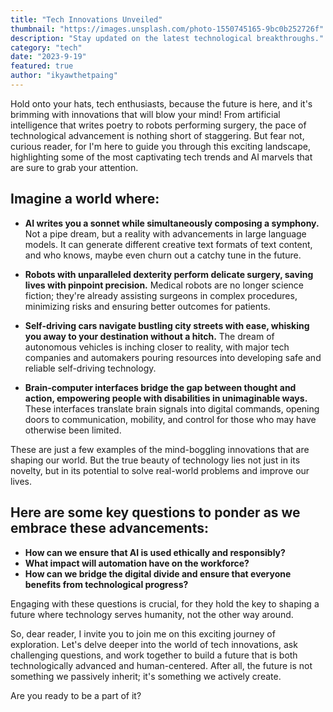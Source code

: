 ```yaml
---
title: "Tech Innovations Unveiled"
thumbnail: "https://images.unsplash.com/photo-1550745165-9bc0b252726f"
description: "Stay updated on the latest technological breakthroughs."
category: "tech"
date: "2023-9-19"
featured: true
author: "ikyawthetpaing"
---
```


Hold onto your hats, tech enthusiasts, because the future is here, and it's brimming with innovations that will blow your mind! From artificial intelligence that writes poetry to robots performing surgery, the pace of technological advancement is nothing short of staggering. But fear not, curious reader, for I'm here to guide you through this exciting landscape, highlighting some of the most captivating tech trends and AI marvels that are sure to grab your attention.

## Imagine a world where:

- **AI writes you a sonnet while simultaneously composing a symphony.** Not a pipe dream, but a reality with advancements in large language models. It can generate different creative text formats of text content, and who knows, maybe even churn out a catchy tune in the future.

- **Robots with unparalleled dexterity perform delicate surgery, saving lives with pinpoint precision.** Medical robots are no longer science fiction; they're already assisting surgeons in complex procedures, minimizing risks and ensuring better outcomes for patients.

- **Self-driving cars navigate bustling city streets with ease, whisking you away to your destination without a hitch.** The dream of autonomous vehicles is inching closer to reality, with major tech companies and automakers pouring resources into developing safe and reliable self-driving technology.

- **Brain-computer interfaces bridge the gap between thought and action, empowering people with disabilities in unimaginable ways.** These interfaces translate brain signals into digital commands, opening doors to communication, mobility, and control for those who may have otherwise been limited.

These are just a few examples of the mind-boggling innovations that are shaping our world. But the true beauty of technology lies not just in its novelty, but in its potential to solve real-world problems and improve our lives.

## Here are some key questions to ponder as we embrace these advancements:

- **How can we ensure that AI is used ethically and responsibly?**
- **What impact will automation have on the workforce?**
- **How can we bridge the digital divide and ensure that everyone benefits from technological progress?**

Engaging with these questions is crucial, for they hold the key to shaping a future where technology serves humanity, not the other way around.

So, dear reader, I invite you to join me on this exciting journey of exploration. Let's delve deeper into the world of tech innovations, ask challenging questions, and work together to build a future that is both technologically advanced and human-centered. After all, the future is not something we passively inherit; it's something we actively create.

Are you ready to be a part of it?
